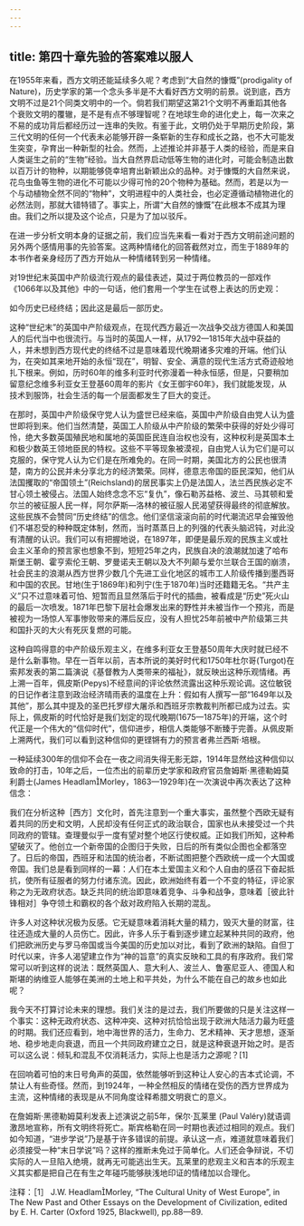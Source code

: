 ```yaml
---
---
---
```

title: 第四十章先验的答案难以服人
---




在1955年来看，西方文明还能延续多久呢？考虑到“大自然的慷慨”(prodigality of Nature)，历史学家的第一个念头多半是不大看好西方文明的前景。说到底，西方文明不过是21个同类文明中的一个。倘若我们期望这第21个文明不再重蹈其他各个衰败文明的覆辙，是不是有点不够理智呢？在地球生命的进化史上，每一次来之不易的成功背后都经历过一连串的失败。有鉴于此，文明仍处于早期历史阶段，第三代文明的任何一个代表未必能够开辟一条崭新的生存和成长之路，也不大可能发生突变，孕育出一种新型的社会。然而，上述推论并非基于人类的经验，而是来自人类诞生之前的“生物”经验。当大自然界启动低等生物的进化时，可能会制造出数以百万计的物种，以期能够侥幸培育出新颖出众的品种。对于慷慨的大自然来说，花鸟虫鱼等生物的进化不可能以少得可怜的20个物种为基础。然而，若是以为一个与动植物全然不同的“物种”，文明进程中的人类社会，也必定遵循动植物进化的必然法则，那就大错特错了。事实上，所谓“大自然的慷慨”在此根本不成其为理由。我们之所以提及这个论点，只是为了加以驳斥。

在进一步分析文明本身的证据之前，我们应当先来看一看对于西方文明前途问题的另外两个感情用事的先验答案。这两种情绪化的回答截然对立，而生于1889年的本书作者亲身经历了西方开始从一种情绪转到另一种情绪。

对19世纪末英国中产阶级流行观点的最佳表述，莫过于两位教员的一部戏作《1066年以及其他》中的一句话，他们套用一个学生在试卷上表达的历史观：

如今历史已经终结；因此这是最后一部历史。

这种“世纪末”的英国中产阶级观点，在现代西方最近一次战争交战方德国人和美国人的后代当中也很流行。与当时的英国人一样，从1792—1815年大战中获益的人，并未想到西方现代史的终结不过是意味着现代晚期诸多灾难的开端。他们认为，在突如其来地开始的永恒“现在”，明智、安全、满意的现代生活方式奇迹般地扎下根来。例如，历时60年的维多利亚时代弥漫着一种永恒感，但是，只要稍加留意纪念维多利亚女王登基60周年的影片《女王御宇60年》，我们就能发现，从技术到服饰，社会生活的每一个层面都发生了巨大的变迁。

在那时，英国中产阶级保守党人认为盛世已经来临，英国中产阶级自由党人认为盛世即将到来。他们当然清楚，英国工人阶级从中产阶级的繁荣中获得的好处少得可怜，绝大多数英国殖民地和属地的英国臣民连自治权也没有，这种权利是英国本土和极少数英王领地臣民的特权。这些不平等现象被漠视，自由党人认为它们是可以克服的，保守党人认为它们是在所难免的。在同一时期，美国北方的公民也很清楚，南方的公民并未分享北方的经济繁荣。同样，德意志帝国的臣民深知，他们从法国攫取的“帝国领土”(Reichsland)的居民事实上仍是法国人，法兰西民族必定不甘心领土被侵占。法国人始终念念不忘“复仇”，像石勒苏益格、波兰、马其顿和爱尔兰的被征服人民一样，阿尔萨斯—洛林的被征服人民渴望获得最终的彻底解放。这些民族不会赞同“历史终结”的信念。他们坚信滚滚向前的时代潮流迟早会摧毁他们不堪忍受的种种既定体制，然而，当时蒸蒸日上的列强的代表头脑迟钝，对此没有清醒的认识。我们可以有把握地说，在1897年，即便是最乐观的民族主义或社会主义革命的预言家也想象不到，短短25年之内，民族自决的浪潮就加速了哈布斯堡王朝、霍亨索伦王朝、罗曼诺夫王朝以及大不列颠与爱尔兰联合王国的崩溃，社会民主的浪潮从西方世界少数几个先进工业化地区的城市工人阶级传播到墨西哥和中国的农民。甘地(生于1869年)和列宁(生于1870年)当时还籍籍无名。“共产主义”只不过意味着可怕、短暂而且显然落后于时代的插曲，被看成是“历史”死火山的最后一次喷发。1871年巴黎下层社会爆发出来的野性并未被当作一个预兆，而是被视为一场惊人军事惨败带来的滞后反应，没有人担忧25年前被中产阶级第三共和国扑灭的大火有死灰复燃的可能。

这种自鸣得意的中产阶级乐观主义，在维多利亚女王登基50周年大庆时就已经不是什么新事物。早在一百年以前，吉本所说的美好时代和1750年杜尔哥(Turgot)在索邦发表的第二篇演说《基督教为人类带来的福祉》，就反映出这种乐观情绪。再上溯一百年，佩皮斯(Pepys)不经意间的评论依然流露出这种乐观论调。这位敏锐的日记作者注意到政治经济晴雨表的温度在上升：假如有人撰写一部“1649年以及其他”，那么其中提及的圣巴托罗缪大屠杀和西班牙宗教裁判所都已成为过去。实际上，佩皮斯的时代恰好是我们划定的现代晚期(1675—1875年)的开端，这个时代正是一个伟大的“信仰时代”，信仰进步，相信人类能够不断臻于完善。从佩皮斯上溯两代，我们可以看到这种信仰的更铿锵有力的预言者弗兰西斯·培根。

一种延续300年的信仰不会在一夜之间消失得无影无踪，1914年显然给这种信仰以致命的打击，10年之后，一位杰出的前辈历史学家和政府官员詹姆斯·黑德勒姆莫利爵士(James HeadlamMorley，1863—1929年)在一次演说中再次表达了这种信念：

我们在分析这种［西方］文化时，首先注意到一个重大事实，虽然整个西欧无疑有着共同的历史和文明，人民却没有任何正式的政治联合，国家也从未接受过一个共同政府的管辖。查理曼似乎一度有望对整个地区行使权威。正如我们所知，这种希望破灭了。他创立一个新帝国的企图归于失败，日后的所有类似企图也全都落空了。日后的帝国，西班牙和法国的统治者，不断试图把整个西欧统一成一个大国或帝国。我们总是看到同样的一幕：人们在本土爱国主义和个人自由的感召下奋起抵抗，使所有征服者的努力付诸东流。因此，欧洲始终有着一个不变的特征，评论家称之为无政府状态。缺乏共同的统治即意味着竞争、斗争和战争，意味着［彼此针锋相对］争夺领土和霸权的各个敌对政府陷入长期的混乱。

许多人对这种状况极为反感。它无疑意味着消耗大量的精力，毁灭大量的财富，往往还造成大量的人员伤亡。因此，许多人乐于看到逐步建立起某种共同的政府，他们把欧洲历史与罗马帝国或当今美国的历史加以对比，看到了欧洲的缺陷。自但丁时代以来，许多人渴望建立作为“神的旨意”的真实反映和工具的有序政府。我们常常可以听到这样的说法：既然英国人、意大利人、波兰人、鲁塞尼亚人、德国人和斯堪的纳维亚人能够在美洲的土地上和平共处，为什么不能在自己的故乡也如此呢？

我今天不打算讨论未来的理想。我们关注的是过去，我们所要做的只是关注这样一个事实：这种无政府状态、这种冲突、这种对抗恰恰出现于欧洲大陆活力最为旺盛的时期。我们还应看到，地中海世界的活力，生命力、艺术精神、天才思想，逐渐地、稳步地走向衰退，而且一个共同政府建立之日，就是这种衰退开始之时。是否可以这么说：倾轧和混乱不仅消耗活力，实际上也是活力之源呢？[1]

在回响着可怕的末日号角声的英国，依然能够听到这种让人安心的吉本式论调，不禁让人有些奇怪。然而，到1924年，一种全然相反的情绪在受伤的西方世界成为主流，这种情绪的表现是从不同角度诠释希腊文明衰亡的意义。

在詹姆斯·黑德勒姆莫利发表上述演说之前5年，保尔·瓦莱里 (Paul Valéry)就语调激昂地宣称，所有文明终将死亡。斯宾格勒在同一时期也表述过相同的观点。我们如今知道，“进步学说”乃是基于许多错误的前提。承认这一点，难道就意味着我们必须接受一种“末日学说”吗？这样的推断未免过于简单化。人们还会争辩说，不切实际的人一旦陷入绝境，就再无可能逃出生天。瓦莱里的悲观主义和吉本的乐观主义其实都是把自己在有生之年碰巧能够肤浅地印证的情绪加以合理化。

注释：［1］ J.W. HeadlamMorley, “The Cultural Unity of West Europe”, in The New Past and Other Essays on the Development of Civilization, edited by E. H. Carter (Oxford 1925, Blackwell), pp.88—89.